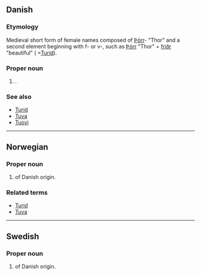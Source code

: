 ==Danish==

===Etymology===
Medieval short form of {{ON.|lang=da}} female names composed of [[Þórr]]- "Thor" and a second element beginning with f- or v-, such as [[Þórr]] "Thor" + [[friðr]] "beautiful" ( =[[Turid]]). 

===Proper noun===
{{infl|da|proper noun}}

# {{given name|female||da:}}.

===See also===
*[[Turid]]
*[[Tuva]]
*[[Tuovi]]

----

==Norwegian==

===Proper noun===
{{infl|no|proper noun}}

# {{given name|female||no:}} of Danish origin.

===Related terms===
*[[Turid]]
*[[Tuva]]

----

==Swedish==

===Proper noun===
{{infl|sv|proper noun}}

# {{given name|female||sv:}} of Danish origin.